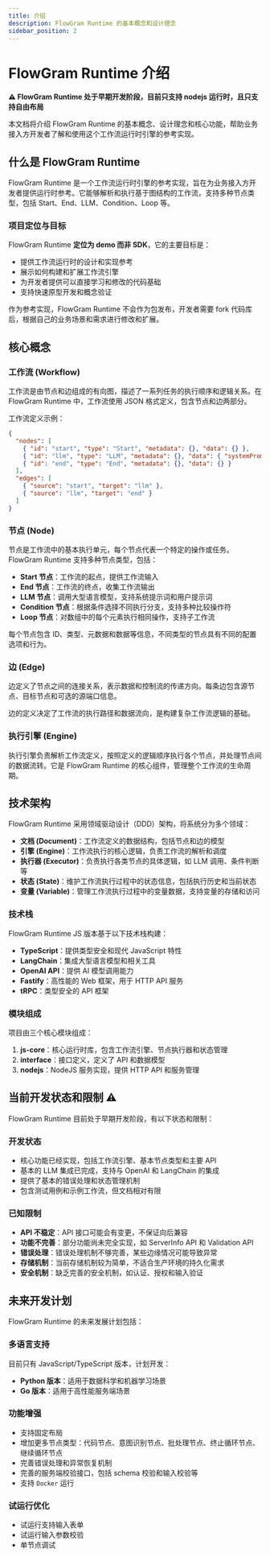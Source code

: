 ```yaml
---
title: 介绍
description: FlowGram Runtime 的基本概念和设计理念
sidebar_position: 2
---
```


# FlowGram Runtime 介绍

**⚠️ FlowGram Runtime 处于早期开发阶段，目前只支持 nodejs 运行时，且只支持自由布局**

本文档将介绍 FlowGram Runtime 的基本概念、设计理念和核心功能，帮助业务接入方开发者了解和使用这个工作流运行时引擎的参考实现。

## 什么是 FlowGram Runtime

FlowGram Runtime 是一个工作流运行时引擎的参考实现，旨在为业务接入方开发者提供运行时参考。它能够解析和执行基于图结构的工作流，支持多种节点类型，包括 Start、End、LLM、Condition、Loop 等。

### 项目定位与目标

FlowGram Runtime **定位为 demo 而非 SDK**，它的主要目标是：

- 提供工作流运行时的设计和实现参考
- 展示如何构建和扩展工作流引擎
- 为开发者提供可以直接学习和修改的代码基础
- 支持快速原型开发和概念验证

作为参考实现，FlowGram Runtime 不会作为包发布，开发者需要 fork 代码库后，根据自己的业务场景和需求进行修改和扩展。

## 核心概念

### 工作流 (Workflow)

工作流是由节点和边组成的有向图，描述了一系列任务的执行顺序和逻辑关系。在 FlowGram Runtime 中，工作流使用 JSON 格式定义，包含节点和边两部分。

工作流定义示例：
```json
{
  "nodes": [
    { "id": "start", "type": "Start", "metadata": {}, "data": {} },
    { "id": "llm", "type": "LLM", "metadata": {}, "data": { "systemPrompt": "你是助手", "userPrompt": "{{input}}" } },
    { "id": "end", "type": "End", "metadata": {}, "data": {} }
  ],
  "edges": [
    { "source": "start", "target": "llm" },
    { "source": "llm", "target": "end" }
  ]
}
```

### 节点 (Node)

节点是工作流中的基本执行单元，每个节点代表一个特定的操作或任务。FlowGram Runtime 支持多种节点类型，包括：

- **Start 节点**：工作流的起点，提供工作流输入
- **End 节点**：工作流的终点，收集工作流输出
- **LLM 节点**：调用大型语言模型，支持系统提示词和用户提示词
- **Condition 节点**：根据条件选择不同执行分支，支持多种比较操作符
- **Loop 节点**：对数组中的每个元素执行相同操作，支持子工作流

每个节点包含 ID、类型、元数据和数据等信息，不同类型的节点具有不同的配置选项和行为。

### 边 (Edge)

边定义了节点之间的连接关系，表示数据和控制流的传递方向。每条边包含源节点、目标节点和可选的源端口信息。

边的定义决定了工作流的执行路径和数据流向，是构建复杂工作流逻辑的基础。

### 执行引擎 (Engine)

执行引擎负责解析工作流定义，按照定义的逻辑顺序执行各个节点，并处理节点间的数据流转。它是 FlowGram Runtime 的核心组件，管理整个工作流的生命周期。

## 技术架构

FlowGram Runtime 采用领域驱动设计（DDD）架构，将系统分为多个领域：

- **文档 (Document)**：工作流定义的数据结构，包括节点和边的模型
- **引擎 (Engine)**：工作流执行的核心逻辑，负责工作流的解析和调度
- **执行器 (Executor)**：负责执行各类节点的具体逻辑，如 LLM 调用、条件判断等
- **状态 (State)**：维护工作流执行过程中的状态信息，包括执行历史和当前状态
- **变量 (Variable)**：管理工作流执行过程中的变量数据，支持变量的存储和访问

### 技术栈

FlowGram Runtime JS 版本基于以下技术栈构建：

- **TypeScript**：提供类型安全和现代 JavaScript 特性
- **LangChain**：集成大型语言模型和相关工具
- **OpenAI API**：提供 AI 模型调用能力
- **Fastify**：高性能的 Web 框架，用于 HTTP API 服务
- **tRPC**：类型安全的 API 框架

### 模块组成

项目由三个核心模块组成：

1. **js-core**：核心运行时库，包含工作流引擎、节点执行器和状态管理
2. **interface**：接口定义，定义了 API 和数据模型
3. **nodejs**：NodeJS 服务实现，提供 HTTP API 和服务管理

## 当前开发状态和限制 ⚠️

FlowGram Runtime 目前处于早期开发阶段，有以下状态和限制：

### 开发状态

- 核心功能已经实现，包括工作流引擎、基本节点类型和主要 API
- 基本的 LLM 集成已完成，支持与 OpenAI 和 LangChain 的集成
- 提供了基本的错误处理和状态管理机制
- 包含测试用例和示例工作流，但文档相对有限

### 已知限制

- **API 不稳定**：API 接口可能会有变更，不保证向后兼容
- **功能不完善**：部分功能尚未完全实现，如 ServerInfo API 和 Validation API
- **错误处理**：错误处理机制不够完善，某些边缘情况可能导致异常
- **存储机制**：当前存储机制较为简单，不适合生产环境的持久化需求
- **安全机制**：缺乏完善的安全机制，如认证、授权和输入验证

## 未来开发计划

FlowGram Runtime 的未来发展计划包括：

### 多语言支持

目前只有 JavaScript/TypeScript 版本，计划开发：
- **Python 版本**：适用于数据科学和机器学习场景
- **Go 版本**：适用于高性能服务端场景

### 功能增强

- 支持固定布局
- 增加更多节点类型：代码节点、意图识别节点、批处理节点、终止循环节点、继续循环节点
- 完善错误处理和异常恢复机制
- 完善的服务端校验接口，包括 schema 校验和输入校验等
- 支持 `Docker` 运行

### 试运行优化

- 试运行支持输入表单
- 试运行输入参数校验
- 单节点调试
